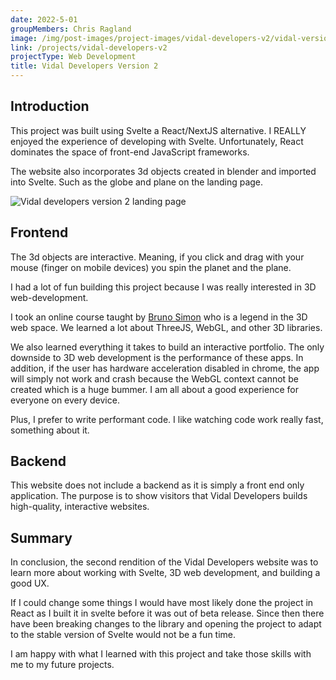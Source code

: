 ```yaml
---
date: 2022-5-01
groupMembers: Chris Ragland
image: /img/post-images/project-images/vidal-developers-v2/vidal-version-2-landing-page.webp
link: /projects/vidal-developers-v2
projectType: Web Development
title: Vidal Developers Version 2
---
```


## Introduction 

This project was built using Svelte a React/NextJS alternative. I REALLY enjoyed the experience of developing with Svelte. Unfortunately, React dominates the space of front-end JavaScript frameworks. 

The website also incorporates 3d objects created in blender and imported into Svelte. Such as the globe and plane on the landing page.

<Image 
  title="Vidal developers version 2 landing page"
  link="/img/post-images/project-images/vidal-developers-v2/vidal-version-2-landing-page.webp"
/>

## Frontend

The 3d objects are interactive. Meaning, if you click and drag with your mouse (finger on mobile devices) you spin the planet and the plane.

I had a lot of fun building this project because I was really interested in 3D web-development.

I took an online course taught by [Bruno Simon](https://threejs-journey.com/) who is a legend in the 3D web space. We learned a lot about ThreeJS, WebGL, and other 3D libraries.

We also learned everything it takes to build an interactive portfolio. The only downside to 3D web development is the performance of these apps. In addition, if the user has hardware acceleration disabled in chrome, the app will simply not work and crash because the WebGL context cannot be created which is a huge bummer. I am all about a good experience for everyone on every device. 

Plus, I prefer to write performant code. I like watching code work really fast, something about it. 

## Backend

This website does not include a backend as it is simply a front end only application. The purpose is to show visitors that Vidal Developers builds high-quality, interactive websites. 

## Summary

In conclusion, the second rendition of the Vidal Developers website was to learn more about working with Svelte, 3D web development, and building a good UX. 

If I could change some things I would have most likely done the project in React as I built it in svelte before it was out of beta release. Since then there have been breaking changes to the library and opening the project to adapt to the stable version of Svelte would not be a fun time. 

I am happy with what I learned with this project and take those skills with me to my future projects.

